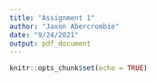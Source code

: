 ```yaml
---
title: "Assignment 1"
author: "Jaxon Abercrombie"
date: "9/24/2021"
output: pdf_document
---
```


```r
knitr::opts_chunk$set(echo = TRUE)
```

```r

```

